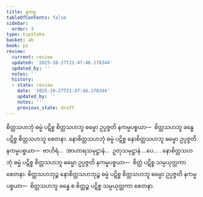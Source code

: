 ```yaml
---
title: နကမ္မ
tableOfContents: false
sidebar:
  order: 3
type: tipitaka
basket: ab
book: p2
review:
  current: review
  updated: '2025-10-27T21:47:46.178344'
  updated_by: ''
  notes: ''
  history:
  - state: review
    date: '2025-10-27T21:47:46.178344'
    updated_by: ''
    notes: ''
    previous_state: draft
---
```



<ReviewStatus review={frontmatter.review} showDetails={true} />

<HypothesisAnnotation frontmatter={frontmatter} />

<DynamicBreadcrumb />

<Division number="244" book="p2" e="ch" v="38" p="147">

<Paragraph number="2921" book="p2">
စိတ္တသဟဘုံ ဓမ္မံ ပဋိစ္စ စိတ္တသဟဘူ ဓမ္မော ဥပ္ပဇ္ဇတိ နကမ္မပစ္စယာ—  စိတ္တသဟဘူ ခန္ဓေ ပဋိစ္စ စိတ္တသဟဘူ စေတနာ.
</Paragraph>

<Paragraph number="2922" book="p2">
နောစိတ္တသဟဘုံ ဓမ္မံ ပဋိစ္စ နောစိတ္တသဟဘူ ဓမ္မော ဥပ္ပဇ္ဇတိ နကမ္မပစ္စယာ—  ဗာဟိရံ…  အာဟာရသမုဋ္ဌာနံ…  ဥတုသမုဋ္ဌာနံ …ပေ… .
</Paragraph>

<Paragraph number="2923" book="p2">
နောစိတ္တသဟဘုံ ဓမ္မံ ပဋိစ္စ စိတ္တသဟဘူ ဓမ္မော ဥပ္ပဇ္ဇတိ နကမ္မပစ္စယာ—  စိတ္တံ ပဋိစ္စ သမ္ပယုတ္တကာ စေတနာ.
</Paragraph>

<Paragraph number="2924" book="p2">
စိတ္တသဟဘုဉ္စ နောစိတ္တသဟဘုဉ္စ ဓမ္မံ ပဋိစ္စ စိတ္တသဟဘူ ဓမ္မော ဥပ္ပဇ္ဇတိ နကမ္မပစ္စယာ—  စိတ္တသဟဘူ ခန္ဓေ စ စိတ္တဉ္စ ပဋိစ္စ သမ္ပယုတ္တကာ စေတနာ.
</Paragraph>
</Division>